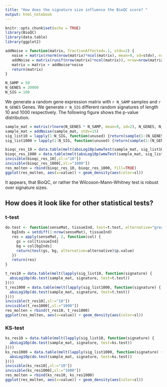```yaml
---
title: "How does the signature size influence the BioQC score? "
output: html_notebook
---
```


```r
knitr::opts_chunk$set(echo = TRUE)
library(BioQC)
library(data.table)
library(ggplot2)
```

```r
addNoise = function(matrix, fractionAffected=.1, stdv=2) {
   noise = matrix(rnorm(nrow(matrix)*ncol(matrix), mean=9, sd=stdv), nrow=nrow(matrix), byrow=FALSE)
   addNoise = matrix(runif(nrow(matrix)*ncol(matrix)), nrow=nrow(matrix), byrow=FALSE) < fractionAffected
   matrix = matrix + addNoise*noise
   return(matrix)
}
```

```r
N_SAMP = 50
N_GENES = 20000
N_SIG = 100
```

We generate a random gene expression matrix with `r N_SAMP` samples and `r N_GENES` Genes. 
We generate `r N_SIG` different random signatures of length 10 and 1000 respectively. 
The following figure shows the p-value distribution. 
```r


sample_mat = matrix(rlnorm(N_GENES * N_SAMP, mean=9, sd=2), N_GENES, N_SAMP)
sample_mat = addNoise(sample_mat, stdv=15)
sig_list10 = lapply(1:N_SIG, function(unused) {return(sample(1:(N_GENES), 10))})
sig_list1000 = lapply(1:N_SIG, function(unused) {return(sample(1:(N_GENES), 1000))})

bioqc_res_10 = data.table(melt(absLog10p(wmwTest(sample_mat, sig_list10, valType="p.greater"))))
bioqc_res_1000 = data.table(melt(absLog10p(wmwTest(sample_mat, sig_list1000, valType="p.greater"))))
invisible(bioqc_res_10[,sl:="10"])
invisible(bioqc_res_1000[,sl:="1000"])
res_molten = rbind(bioqc_res_10, bioqc_res_1000, fill=TRUE)
ggplot(res_molten, aes(x=value)) + geom_density(aes(color=sl))
```

It appears, that BioQC, or rather the Wilcoxon-Mann-Whitney test is robust over signature sizes. 

## How does it look like for other statistical tests? 
### t-test
```r
do.test <- function(senseMat, tissueInd, test=t.test, alternative="greater") {
   bgInds = setdiff(1:nrow(senseMat), tissueInd)
   res = apply(senseMat, 2, function(col) {
     gs = col[tissueInd]
     bg = col[bgInds]
     return(test(gs, bg, alternative=alternative)$p.value)
   })
   return(res)
}

t_res10 = data.table(melt(lapply(sig_list10, function(signature) {
  absLog10p(do.test(sample_mat, signature, test=t.test))
})))
t_res1000 = data.table(melt(lapply(sig_list1000, function(signature) {
  absLog10p(do.test(sample_mat, signature, test=t.test))
})))
invisible(t_res10[,sl:="10"])
invisible(t_res1000[,sl:="1000"])
res_molten = rbind(t_res10, t_res1000)
ggplot(res_molten, aes(x=value)) + geom_density(aes(color=sl))

```


### KS-test
```r

ks_res10 = data.table(melt(lapply(sig_list10, function(signature) {
  absLog10p(do.test(sample_mat, signature, test=ks.test))
})))
ks_res1000 = data.table(melt(lapply(sig_list1000, function(signature) {
  absLog10p(do.test(sample_mat, signature, test=ks.test))
})))
invisible(ks_res10[,sl:="10"])
invisible(ks_res1000[,sl:="1000"])
res_molten = rbind(ks_res10, ks_res1000)
ggplot(res_molten, aes(x=value)) + geom_density(aes(color=sl))

```